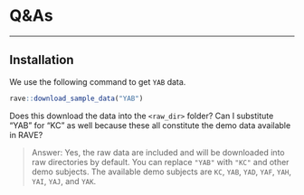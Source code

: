 # Q&As

--- 

## Installation

We use the following command to get `YAB` data. 
```r
rave::download_sample_data("YAB")
```
Does this download the data into the `<raw_dir>` folder? Can I substitute "YAB" for "KC" as well because these all constitute the demo data available in RAVE? 

> Answer: Yes, the raw data are included and will be downloaded into raw directories by default. You can replace `"YAB"` with `"KC"` and other demo subjects. The available demo subjects are `KC`, `YAB`, `YAD`, `YAF`, `YAH`, `YAI`, `YAJ`, and `YAK`.


 


